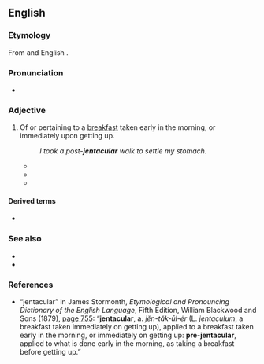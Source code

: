 ==English==

===Etymology===
From {{etyl|la|en}} {{m|la|ientaculum||a breakfast taken immediately on getting up}} and English {{m|en|-ar}}.

===Pronunciation===
* {{IPA|/dʒɛnˈtæk.jə.ləɹ/|lang=en}}

===Adjective===
{{en-adj}}

# Of or pertaining to a [[breakfast]] taken early in the morning, or immediately upon getting up.
#: ''I took a post-'''jentacular''' walk to settle my stomach.''
#* {{quote-book|lang=en|year=1810 |title=The New Family Receipt-Book. Containing Seven Hundred Truly Valuable. Receipts in various branches of Domestic Economy |author=|page=85 |ISBN=|passage=To valetudinarians and others the following method of making coffee for breakfast is earnestly recommended, as a most wholesome and pleasant '''jentacular''' beverage, first ordered by an able physician.}}
#* {{quote-journal|lang=en|year=1860|month=May-October|work=Macmillan's Magazine |title=Loch-Na_Diomhair — The Lake of the Secret |author=George Cupples|volume=2|page=22|passage=On Ickerson's part, with the help of " a few post-'''jentacular''' inhalations," as he in his colossal manner was pleased to phrase it, "from that fragrant weed which so propitiates clearness of thought, and tends to promote equanimity in action."}}
#* {{quote-journal|lang=en|year=1861|month=October|work=Baily's magazine of sports and pastimes |title=From Oxford to St. George's |author=|volume=2|page=20|passage=Nature is nature ; ignore her if you will ; so Grey, like a sensible man, went to work, ''con amore'', at his '''jentacular''' meal.}}

====Derived terms====
* {{l|en|antejentacular}}

===See also===
* {{l|en|prandial}}
* {{l|en|breakfast}}

===References===
* “jentacular” in James Stormonth, ''Etymological and Pronouncing Dictionary of the English Language'', Fifth Edition, William Blackwood and Sons (1879), [http://books.google.com/books?id=J2kCAAAAQAAJ&pg=PA755&dq=jentacular page 755]: “'''jentacular''', <!-- bold in original --> a. ''jĕn-tăk-ūl-ėr'' (L. ''jentaculum'', a breakfast taken immediately on getting up), applied to a breakfast taken early in the morning, or immediately on getting up: '''pre-jentacular''', <!-- bold in original --> applied to what is done early in the morning, as taking a breakfast before getting up.”